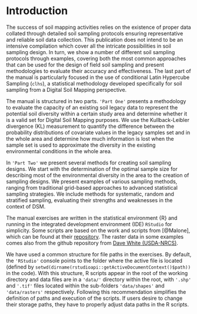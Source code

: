 # Introduction 

The success of soil mapping activities relies on the existence of proper data collated through detailed soil sampling protocols ensuring representative and reliable soil data collection. This publication does not intend to be an intensive compilation which cover all the intricate possibilities in soil sampling design. In turn, we show a number of different soil sampling protocols through examples, covering both the most common approaches that can be used for the design of field soil sampling and present methodologies to evaluate their accuracy and effectiveness. The last part of the manual is particularly focused in the use of conditional Latin Hypercube Sampling (`clhs`), a statistical methodology developed specifically for soil sampling from a Digital Soil Mapping perspective.

The manual is structured in two parts. `'Part One'` presents a methodology to evaluate the capacity of an existing soil legacy data to represent the potential soil diversity within a certain study area and determine whether it is a valid set for Digital Soil Mapping purposes.  We use the Kullback-Leibler divergence (KL) measurement to quantify the difference between the probability distributions of covariate values in the legacy samples set and in the whole area and determine how much information is lost when the sample set is used to approximate the diversity in the existing environmental conditions in the whole area.

In `'Part Two'` we present several methods for creating soil sampling designs. We start with the determination of the optimal sample size for describing most of the environmental diversity in the area to the creation of sampling designs. We present examples of various sampling methods, ranging from traditional grid-based approaches to advanced statistical sampling strategies. We include methods for systematic, random and stratified sampling, evaluating their strengths and weaknesses in the context of DSM.

The manual exercises  are written in the statistical environment {R} and running in the integrated development environment (IDE) `RStudio` for simplicity. Some scripts are based on the work and scripts from [@Malone], which can be found at their [repository](https://bitbucket.org/brendo1001/clhc_sampling/src/master/). The raster data in some examples comes also from the github repository from [Dave White (USDA-NRCS)](https://github.com/dave-white2/data). 

We have used a common structure for file paths in the exercises. By default, the `'RStudio'` console points to the folder where the active file is located (defined by  `setwd(dirname(rstudioapi::getActiveDocumentContext()$path))` in the code). With this structure, R scripts appear in the root of the working directory and data files are in a `'data/'` directory within the root, with `'.shp'` and `'.tif'` files located within the sub-folders `'data/shapes'` and `'data/rasters'` respectively. Following this recommendation simplifies the definition of paths and execution of the scripts. If users desire to change their storage paths, they have to properly adjust data paths in the R scripts.


